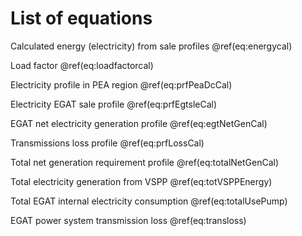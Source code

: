 # List of equations {-}

Calculated energy (electricity) from sale profiles \@ref(eq:energycal)

\begin{equation}
 
 Ene_{t}=\frac{\sum_{h=1}^{17520} (Prf_{t,h})}{2*1000}
 (\#eq:energycal)

\end{equation}

Load factor \@ref(eq:loadfactorcal)

\begin{equation}

 LF_{t}=\frac{Energy_{t}}{Peak_{d,h} * 8760}*100 
 (\#eq:loadfactorcal)

\end{equation} 

Electricity profile in PEA region \@ref(eq:prfPeaDcCal)

\begin{equation}
 
 Prf_{r,t,h}=\ Prf_{PEA,t,h} + Prf_{DC,t,h}
 (\#eq:prfPeaDcCal)

\end{equation}

Electricity EGAT sale profile \@ref(eq:prfEgtsleCal)

\begin{equation}

 EGTSLE_{t,h}=\ MEA_{t,h} + \sum_{i=1}^{4} (PEA_{i,t,h} + DC_{i,t,h}) 
 (\#eq:prfEgtsleCal)

\end{equation}

EGAT net electricity generation profile \@ref(eq:egtNetGenCal)

\begin{equation}

EGTNETGEN_{i,t,h} = MEAReq_{t,h} + \sum_{i=1}^{4} PEAReq_{i,t,h} + \sum_{c=1}^{2}EXPReq_{c,t,h}
(\#eq:egtNetGenCal)

\end{equation}

Transmissions loss profile \@ref(eq:prfLossCal)

\begin{equation}

LSS_{i,t,h} = EGTNETGEN_{i,t,h} - EGTSLE_{i,t,h}
(\#eq:prfLossCal)

\end{equation}

Total net generation requirement profile \@ref(eq:totalNetGenCal)

\begin{equation}

TOTNETGEN_{i,t,h} = MEAReq_{t,h} + \sum_{i=1}^{4}(PEAReq_{i,t,h} + VSPP_{i,t,h})
(\#eq:totalNetGenCal)

\end{equation}
 
Total electricity generation from VSPP \@ref(eq:totVSPPEnergy)

\begin{equation}

EVSPP_{i,t} = EVSPP_{MEA,t} + (EVSPP_{PEA,t}+EVSPP_{DEDE,t}+EVSPP_{Selfgen,t})
(\#eq:totVSPPEnergy)

\end{equation}

Total EGAT internal electricity consumption \@ref(eq:totalUsePump)

\begin{equation}

TOTUSEPUMP_{t} = ELY_{headoffice,t}+ELY_{substation,t}+ELY_{stationserv,t}+ELY_{maemoh,t}+ELY_{pump,t}
(\#eq:totalUsePump)

\end{equation}

EGAT power system transmission loss \@ref(eq:transloss)

\begin{equation}


TRNLSS_{t}  = \frac{LSS_{t}}{EGATSLE_{t}}
(\#eq:transloss)


\end{equation}
